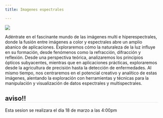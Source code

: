```yaml
---
title: Imagenes espectrales

---
```

<style>* {overflow: visible;}     h2{
        border-bottom: 1px solid #dee2e6 !important;
    }
    </style>

::: {layout="[40,60]"}

![](../images/sesiones/sesion3.png)

Adéntrate en el fascinante mundo de las imágenes multi e hiperespectrales, donde la fusión entre imágenes a color y espectrales abre un amplio abanico de aplicaciones. Exploraremos cómo la naturaleza de la luz influye en su formación, desde fenómenos como la refracción, difracción y reflexión. Desde una perspectiva teórica, analizaremos los principios ópticos subyacentes, mientras que en aplicaciones prácticas, exploraremos desde la agricultura de precisión hasta la detección de enfermedades. Al mismo tiempo, nos centraremos en el potencial creativo y analítico de estas imágenes, alentando la exploración con herramientas y técnicas para la manipulación y visualización de datos espectrales y multispectrales.

:::

:::{.callout-tip}
## aviso!!
Esta sesion se realizara el dia 18 de marzo a las 4:00pm
:::
